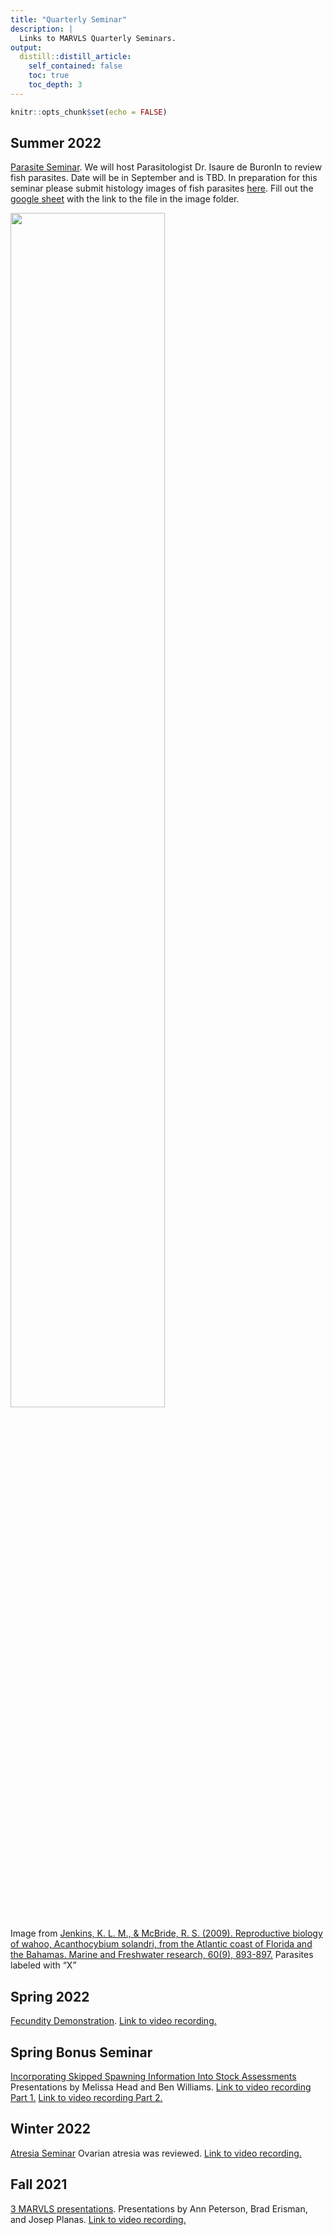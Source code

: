 ```yaml
---
title: "Quarterly Seminar"
description: |
  Links to MARVLS Quarterly Seminars.
output:
  distill::distill_article:
    self_contained: false
    toc: true
    toc_depth: 3
---
```



```r
knitr::opts_chunk$set(echo = FALSE)
```

## Summer 2022


[Parasite Seminar](https://drive.google.com/drive/folders/1Kjj59hXDyvghe2M0NrIvB_rCoK7jcAp7?usp=sharing). We will host Parasitologist Dr. Isaure de BuronIn to review fish parasites. Date will be in September and is TBD. In preparation for this seminar please submit histology images of fish parasites [here](https://drive.google.com/drive/folders/1Kjj59hXDyvghe2M0NrIvB_rCoK7jcAp7?usp=sharing). Fill out the [google sheet](https://docs.google.com/spreadsheets/d/1cyqgvXTAhPRo9vrDslhxXWiPW7k1YbxWYuesRCoX1d0/edit?usp=sharing) with the link to the file in the image folder. 


![](images/McBride_parasite.png){width=70%} 

Image from [Jenkins, K. L. M., & McBride, R. S. (2009). Reproductive biology of wahoo, Acanthocybium solandri, from the Atlantic coast of Florida and the Bahamas. Marine and Freshwater research, 60(9), 893-897.](chrome-extension://efaidnbmnnnibpcajpcglclefindmkaj/https://www.publish.csiro.au/MF/pdf/MF08211) Parasites labeled with "X"


## Spring 2022

[Fecundity Demonstration](https://drive.google.com/drive/folders/1hBrh2Zm5qAVg8P0k_0I9ff4D4d7ggn58?usp=sharing). [Link to video recording.](https://drive.google.com/file/d/15hXJcm5AtEOjJL1pzHxe4uxRIdZqxgAx/view?usp=sharing)

## Spring Bonus Seminar

[ Incorporating Skipped Spawning Information Into Stock Assessments
](https://drive.google.com/drive/folders/1M-qfqGoNT2r5k5RvtfiDOqkaEUPFofWu?usp=sharing) 
Presentations by Melissa Head and Ben Williams. [Link to video recording Part 1.](https://drive.google.com/file/d/1XManGQ6ufIYELZoB_L3GPTrg-W89zt2I/view?usp=sharing) [Link to video recording Part 2.](https://drive.google.com/file/d/1P3f6s17sfod2SbdOF4snUiycw9BVTDtp/view?usp=sharing)


## Winter 2022

[Atresia Seminar](https://drive.google.com/drive/folders/1MB-74ZE0P0hCbir6cBm0D_aonc83I52d?usp=sharing) Ovarian atresia was reviewed. [Link to video recording.](https://drive.google.com/file/d/1XpC6J49httbBrIXh13NxWnwtq-EqF0n5/view?usp=sharing) 


## Fall 2021

[3 MARVLS presentations](https://drive.google.com/drive/folders/1Ue-6RlwnGAk4GUOURJujFpUUc4tkLlwZ?usp=sharing). Presentations by Ann Peterson, Brad Erisman, and Josep Planas. [Link to video recording.](https://drive.google.com/file/d/1k4AUU3eSGyJd575qfJr23jLntnPzIVB8/view?usp=sharing)



